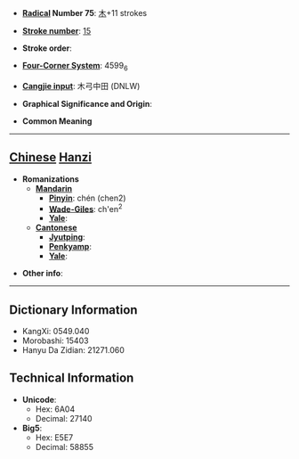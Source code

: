 * '''[[Wiktionary:Chinese radical index| Radical]] Number 75''': [[Wiktionary:Chinese radical index 木|木]]+11 strokes

* '''[[Wiktionary:Chinese total strokes index|Stroke number]]''': [[Wiktionary:Chinese total strokes index 15|15]]

* '''Stroke order''': 

* '''[[Wiktionary:Chinese four corner index|Four-Corner System]]''': 4599<sub>6</sub>

* '''[[Wiktionary:Chinese Cangjie index|Cangjie input]]''': 木弓中田 (DNLW)

* '''Graphical Significance and Origin''': 

* '''Common Meaning'''

----

== [[Chinese]] [[Hanzi]] ==

* '''Romanizations'''
** '''[[Mandarin]]'''
*** '''[[Pinyin]]''': chén (chen2)
*** '''[[Wade-Giles]]''': ch'en<sup>2</sup>
*** '''[[Yale]]''': 
** '''[[Cantonese]]'''
*** '''[[Jyutping]]''':
*** '''[[Penkyamp]]''': 
*** '''[[Yale]]''': 

* '''Other info''': 

----

== Dictionary Information ==

* KangXi: 0549.040
* Morobashi: 15403
* Hanyu Da Zidian: 21271.060

== Technical Information ==

* '''Unicode''':
** Hex: 6A04
** Decimal: 27140
* '''Big5''':
** Hex: E5E7
** Decimal: 58855